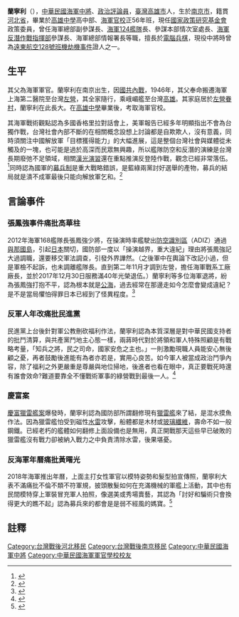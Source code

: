 '''蘭寧利'''（{{bd|1945年|9月3日|||}}），[[中華民國海軍|中華民國海軍]][[中將|中將]]、[[政治評論員|政治評論員]]，[[臺灣|臺灣]][[高雄市|高雄市]]人，生於[[南京市|南京市]]，籍貫[[河北省|河北省]]，畢業於[[高雄中學|高雄中學]]高中部、[[海軍官校|海軍官校]]正56年班，現任[[國家政策研究基金會|國家政策研究基金會]]政策委員，曾任海軍總部副參謀長、[[康定級巡防艦|海軍124艦隊]]長、參謀本部情次室處長、[[海軍航空反潛大隊|海軍反潛作戰指揮部]]參謀長、海軍總部情報署長等職，擅長於[[電腦兵棋|電腦兵棋]]，現役中將時曾為[[遠東航空128號班機劫機事件|遠東航空128號班機劫機事件]]證人之一。

==生平==
其父為海軍軍官。蘭寧利在南京出生，因[[國共內戰|國共內戰]]，1946年，其父奉命搬遷海軍上海第二醫院至台灣[[左營|左營]]，其全家隨行，乘峨嵋艦至台灣[[高雄|高雄]]。其家庭居於[[左營|左營]][[眷村|眷村]]，蘭寧利在此長大。在[[高雄中學|高雄中學]]畢業後，考取海軍官校。

其海軍戰術觀點認為多國香格里拉對話會上，美軍報告已經多年明顯指出不會為台獨作戰，台灣社會內部不斷的在相關概念設想上討論都是自欺欺人，沒有意義，同時須關注中國解放軍「目標獲得能力」的大幅進展，這是整個台灣社會與媒體從未觸及的一塊，也可能是過於高深而民眾無興趣，所以艦隊防空和反潛的演練是台灣長期廢弛不足領域，相關[[漢光演習|漢光演習]]還在重點推演反登陸作戰，觀念已經非常落伍。<ref>{{Cite web |url=http://www.npf.org.tw/1/17042 |title=蘭寧利》美國關注解放軍走出去 |access-date=2018-01-02 |archive-date=2017-07-27 |archive-url=https://web.archive.org/web/20170727035145/http://www.npf.org.tw/1/17042 |dead-url=no }}</ref>同時認為國軍的[[募兵制|募兵制]]是重大戰略錯誤，是藍綠兩黨討好選舉的產物，募兵的結局就是潰不成軍最後只能向解放軍乞和。<ref>{{Cite web |url=https://udn.com/news/story/1/2339293 |title=退將痛批募兵 |accessdate=2018-01-02 |archive-date=2018-01-03 |archive-url=https://web.archive.org/web/20180103134834/https://udn.com/news/story/1/2339293 |dead-url=no }}</ref>

==言論事件==
===張鳳強事件痛批高華柱===
2012年海軍168艦隊長張鳳強少將，在操演時率艦駛出[[防空識別區|防空識別區]]（ADIZ）通過[[與那國島|與那國島]]，引起[[日本|日本]]關切，國防部一度以「操演越界，重大違紀」理由將張鳳強記大過調職，還要移交軍法調查，引發外界譁然。（之後軍中在輿論下改記小過，但是軍檢不起訴，也未調離艦隊長。直到第二年11月才調到左營，擔任海軍戰系工廠廠長，並於2017年12月30日服務滿40年光榮退伍。）蘭寧利等多位海軍退將，紛為張鳳強打抱不平，認為根本就是[[公海|公海]]，過去經常在那邊走如今怎麼會變成違紀？是不是當局懼怕得罪日本已經到了怪異程度。<ref>{{Cite web |url=https://udn.com/news/story/10930/2903396 |title=聯合-ADIZ事件 |access-date=2018-01-02 |archive-date=2018-08-17 |archive-url=https://web.archive.org/web/20180817161322/https://udn.com/news/story/10930/2903396 |dead-url=no }}</ref>

===反軍人年改痛批民進黨===
民進黨上台後針對軍公教刪砍福利作法，蘭寧利認為本質深層是對中華民國支持者的批鬥清算，與共產黨鬥地主心態一樣，兩蔣時代對於將領和軍人特殊照顧是有戰略考量，「知兵之將，民之司命，國家安危之主也。」一則激勵現職人員能安心無後顧之憂，再者鼓勵後進能有為者亦若是，實用心良苦。如今軍人被當成政治鬥爭內容，除了福利之外更嚴重是尊嚴與地位掃地，後進者也看在眼中，真正要戰死時還有誰會效命?難道要靠全不懂戰術軍事的綠營戰到最後一人。<ref>{{Cite web |url=https://udn.com/news/story/6656/2569053 |title=「政府批鬥退將」 蘭寧利：台灣有事 憑綠營戰到最後？ |access-date=2018-01-02 |archive-date=2018-01-03 |archive-url=https://web.archive.org/web/20180103072850/https://udn.com/news/story/6656/2569053 |dead-url=no }}</ref>

===慶富案===
[[慶富造船|慶富獵雷艦案]]爆發時，蘭寧利認為國防部所謂翻修現有[[獵雷艦|獵雷艦]]來了結，是混水摸魚作法。因為獵雷艦怕受到磁性[[水雷|水雷]]攻擊，船體都是木材或[[玻璃纖維|玻璃纖維]]，壽命不如一般鋼鐵。已經老朽的艦體如何翻修上面設備也是無用，真正開戰那天這些早已破敗的獵雷艦沒有戰力卻被納入戰力之中負責清除水雷，後果堪憂。

===反海軍年曆痛批黃曙光===
2018年海軍推出年曆，上面主打女性軍官以模特姿勢和髮型拍宣傳照，蘭寧利大表不滿痛批不倫不類不符軍規，披頭散髮如何在充滿機械的軍艦上活動，其中也有民間模特穿上軍裝冒充軍人拍照，像選美或秀場賣藝，其認為「討好和騙術只會換得更大的瞧不起」認為募兵來的都會是是弱不經風的媽寶。<ref>{{Cite web |url=https://udn.com/news/story/10930/2908021 |title=海軍月曆引爭議 |accessdate=2018-01-02 |archive-date=2018-01-02 |archive-url=https://web.archive.org/web/20180102121908/https://udn.com/news/story/10930/2908021 |dead-url=no }}</ref>

==註釋==
{{reflist}}

[[Category:台灣戰後河北移民|Category:台灣戰後河北移民]]
[[Category:台灣戰後南京移民|Category:台灣戰後南京移民]]
[[Category:中華民國海軍中將|Category:中華民國海軍中將]]
[[Category:中華民國海軍軍官學校校友|Category:中華民國海軍軍官學校校友]]